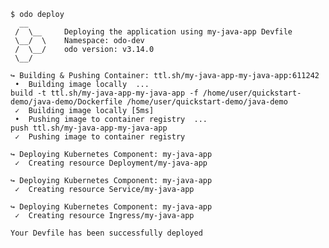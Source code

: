 ```console
$ odo deploy
  __
 /  \__     Deploying the application using my-java-app Devfile
 \__/  \    Namespace: odo-dev
 /  \__/    odo version: v3.14.0
 \__/

↪ Building & Pushing Container: ttl.sh/my-java-app-my-java-app:611242
 •  Building image locally  ...
build -t ttl.sh/my-java-app-my-java-app -f /home/user/quickstart-demo/java-demo/Dockerfile /home/user/quickstart-demo/java-demo
 ✓  Building image locally [5ms]
 •  Pushing image to container registry  ...
push ttl.sh/my-java-app-my-java-app
 ✓  Pushing image to container registry

↪ Deploying Kubernetes Component: my-java-app
 ✓  Creating resource Deployment/my-java-app

↪ Deploying Kubernetes Component: my-java-app
 ✓  Creating resource Service/my-java-app

↪ Deploying Kubernetes Component: my-java-app
 ✓  Creating resource Ingress/my-java-app

Your Devfile has been successfully deployed

```
